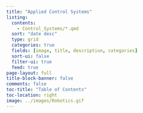 ```yaml
---
title: "Applied Control Systems"
listing:
  contents:
    - Control_Systems/*.qmd
  sort: "date desc"
  type: grid
  categories: true
  fields: [image, title, description, categories]
  sort-ui: false
  filter-ui: true
  feed: true
page-layout: full
title-block-banner: false
comments: false
toc-title: "Table of Contents"
toc-location: right
image: ../images/Robotics.gif
---
```


```{=html}
<script>
const tooltipTriggerList = document.querySelectorAll('[data-bs-toggle="tooltip"]')
const tooltipList = [...tooltipTriggerList].map(tooltipTriggerEl => new bootstrap.Tooltip(tooltipTriggerEl))
</script>
<style>
div#quarto-sidebar-glass { display: none !important; }
ul.navbar-nav.navbar-nav-scroll { -webkit-flex-direction: row !important; }
/* #quarto-sidebar { padding: 5px; }
#quarto-sidebar > * { padding: 5px; }
div.sidebar-menu-container > * { padding: 5px 5px 5px 5px; }
#quarto-margin-sidebar { padding: 40px; } */
</style>
```